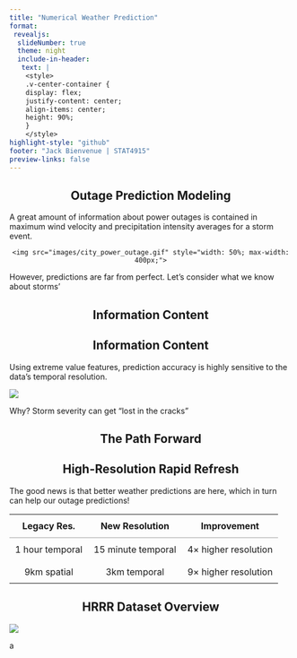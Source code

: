 ```yaml
---
title: "Numerical Weather Prediction"
format: 
 revealjs:
  slideNumber: true
  theme: night
  include-in-header: 
   text: |
    <style>
    .v-center-container {
    display: flex;
    justify-content: center;
    align-items: center;
    height: 90%;
    }
    </style>
highlight-style: "github"  
footer: "Jack Bienvenue | STAT4915" 
preview-links: false
---
```


<!------------------------ CSS SETUP --------------------------->
<style>
  .container {
    display: flex;
    gap: 20px; /* space between columns */
    align-items: flex-start; /* aligns top of both columns */
  }

  .col {
    flex: 1;
    text-align: center;
  }

  .col img {
    height: 300px; /* desired uniform height */
    width: auto;   /* maintain aspect ratio */
    display: block;
    margin: 0 auto;
  }
</style>
<!---------------------------------------------------------------->

<section data-auto-animate>
  <h2 style="text-align: center;">Outage Prediction Modeling</h2>

  <p>A great amount of information about power outages is contained in maximum wind velocity and precipitation intensity averages for a storm event.</p>

<div style="text-align: center;">
    <img src="images/city_power_outage.gif" style="width: 50%; max-width: 400px;">
</div>

  <p>However, predictions are far from perfect. Let's consider what we  know about storms'</p>

  <h2 style="text-align: center;">Information Content</h2> 
</section>

<section data-auto-animate>
  <h2 style="text-align: center;">Information Content</h2>

  <p>Using extreme value features, prediction accuracy is highly sensitive to the data's temporal resolution.</p>

  <img src="images/Storms.png">

  <p>Why? Storm severity can get "lost in the cracks"</p>
</section>

<section data-auto-animate>
  <h1 style="text-align: center;">The Path Forward</h1>
</section>

<section data-auto-animate>
  <h2 style="text-align: center;">High-Resolution Rapid Refresh</h2>

  <p>The good news is that better weather predictions are here, which in turn can help our outage predictions!</p>

  <table style="width: 100%; border-collapse: collapse; text-align: center;">
    <thead>
      <tr>
        <th style="border-bottom: 2px solid #ccc; padding: 10px;">Legacy Res.</th>
        <th style="border-bottom: 2px solid #ccc; padding: 10px;">New Resolution</th>
        <th style="border-bottom: 2px solid #ccc; padding: 10px;">Improvement</th>
      </tr>
    </thead>
    <tbody>
      <tr>
        <td style="padding: 10px;">1 hour temporal</td>
        <td style="padding: 10px;">15 minute temporal</td>
        <td style="padding: 10px;">4× higher resolution</td>
      </tr>
      <tr>
        <td style="padding: 10px;">9km spatial</td>
        <td style="padding: 10px;">3km temporal </td>
        <td style="padding: 10px;">9× higher resolution</td>
      </tr>
    </tbody>
  </table>
</section>

<section data-auto-animate>
  <h2 style="text-align: center;">HRRR Dataset Overview</h2>
  <img src="images/noaa.png">
  <p>a</p>
</section>